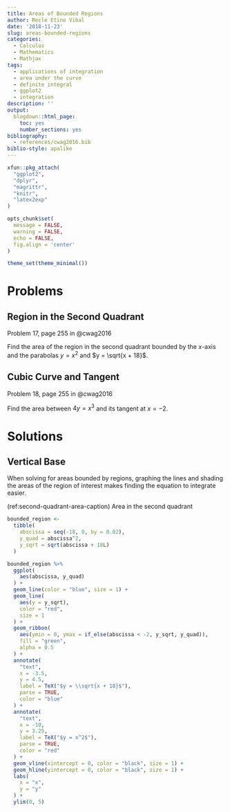 ```yaml
---
title: Areas of Bounded Regions
author: Recle Etino Vibal
date: '2018-11-23'
slug: areas-bounded-regions
categories:
  - Calculus
  - Mathematics
  - Mathjax
tags:
  - applications of integration
  - area under the curve
  - definite integral
  - ggplot2
  - integration
description: ''
output:
  blogdown::html_page:
    toc: yes
    number_sections: yes
bibliography:
  - references/cwag2016.bib
biblio-style: apalike
---
```


```r

xfun::pkg_attach(
  "ggplot2",
  "dplyr",
  "magrittr",
  "knitr",
  "latex2exp"
)

opts_chunk$set(
  message = FALSE,
  warning = FALSE,
  echo = FALSE,
  fig.align = 'center'
)

theme_set(theme_minimal())

```


# Problems

## Region in the Second Quadrant

Problem 17, page 255 in @cwag2016

Find the area of the region in the second quadrant bounded by the $x$-axis and the parabolas $y = x^2$ and $y = \sqrt{x + 18}$.

## Cubic Curve and Tangent

Problem 18, page 255 in @cwag2016

Find the area between $4y = x^3$ and its tangent at $x = -2$.

# Solutions

## Vertical Base

When solving for areas bounded by regions, graphing the lines and shading the areas of the region of interest makes finding the equation to integrate easier.

(ref:second-quadrant-area-caption) Area in the second quadrant 

```r

bounded_region <- 
  tibble(
    abscissa = seq(-18, 0, by = 0.02),
    y_quad = abscissa^2,
    y_sqrt = sqrt(abscissa + 18L)
  )

bounded_region %>% 
  ggplot(
    aes(abscissa, y_quad)
  ) +
  geom_line(color = "blue", size = 1) +
  geom_line(
    aes(y = y_sqrt), 
    color = "red",
    size = 1
  ) +
  geom_ribbon(
    aes(ymin = 0, ymax = if_else(abscissa < -2, y_sqrt, y_quad)),
    fill = "green",
    alpha = 0.5
  ) +
  annotate(
    "text",
    x = -3.5,
    y = 4.5,
    label = TeX("$y = \\sqrt{x + 18}$"),
    parse = TRUE,
    color = "blue"
  ) +
  annotate(
    "text",
    x = -10,
    y = 3.25,
    label = TeX("$y = x^2$"),
    parse = TRUE,
    color = "red"
  ) +
  geom_vline(xintercept = 0, color = "black", size = 1) +
  geom_hline(yintercept = 0, color = "black", size = 1) +
  labs(
    x = "x",
    y = "y"
  ) +
  ylim(0, 5)

```

